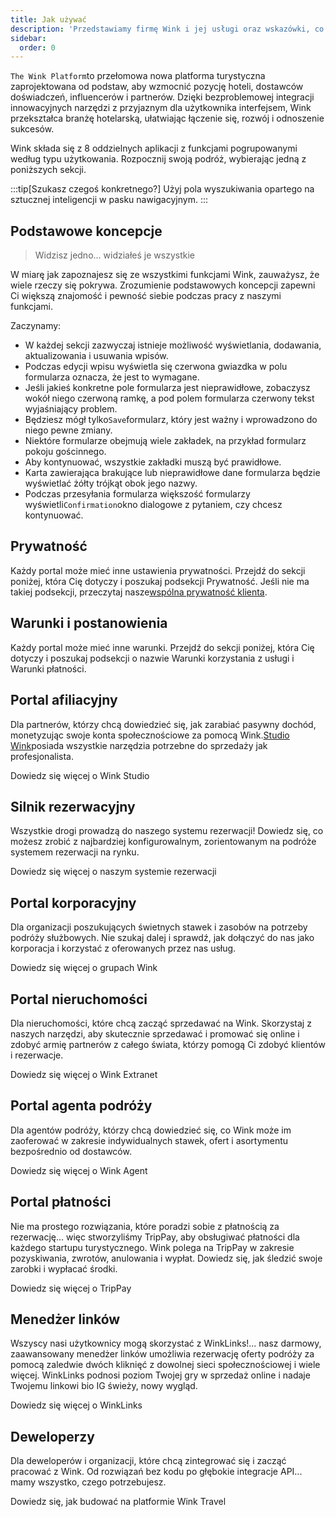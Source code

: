 ```yaml
---
title: Jak używać
description: 'Przedstawiamy firmę Wink i jej usługi oraz wskazówki, co dalej.'
sidebar:
  order: 0
---
```


`The Wink Platform`to przełomowa nowa platforma turystyczna zaprojektowana od podstaw, aby wzmocnić pozycję hoteli, dostawców doświadczeń, influencerów i partnerów. Dzięki bezproblemowej integracji innowacyjnych narzędzi z przyjaznym dla użytkownika interfejsem, Wink przekształca branżę hotelarską, ułatwiając łączenie się, rozwój i odnoszenie sukcesów.

Wink składa się z 8 oddzielnych aplikacji z funkcjami pogrupowanymi według typu użytkowania.
Rozpocznij swoją podróż, wybierając jedną z poniższych sekcji.

:::tip\[Szukasz czegoś konkretnego?]
Użyj pola wyszukiwania opartego na sztucznej inteligencji w pasku nawigacyjnym.
:::

## Podstawowe koncepcje

> Widzisz jedno... widziałeś je wszystkie

W miarę jak zapoznajesz się ze wszystkimi funkcjami Wink, zauważysz, że wiele rzeczy się pokrywa.
Zrozumienie podstawowych koncepcji zapewni Ci większą znajomość i pewność siebie podczas pracy z naszymi funkcjami.

Zaczynamy:

* W każdej sekcji zazwyczaj istnieje możliwość wyświetlania, dodawania, aktualizowania i usuwania wpisów.
* Podczas edycji wpisu wyświetla się czerwona gwiazdka<Badge text="*" variant="danger" size="large" />
  w polu formularza oznacza, że jest to wymagane.
* Jeśli jakieś konkretne pole formularza jest nieprawidłowe, zobaczysz wokół niego czerwoną ramkę, a pod polem formularza czerwony tekst wyjaśniający problem.
* Będziesz mógł tylko`Save`formularz, który jest ważny i wprowadzono do niego pewne zmiany.
* Niektóre formularze obejmują wiele zakładek, na przykład formularz pokoju gościnnego.
* Aby kontynuować, wszystkie zakładki muszą być prawidłowe.
* Karta zawierająca brakujące lub nieprawidłowe dane formularza będzie wyświetlać żółty trójkąt<Badge text="⚠️" variant="caution" size="large" />
  obok jego nazwy.
* Podczas przesyłania formularza większość formularzy wyświetli`Confirmation`okno dialogowe z pytaniem, czy chcesz kontynuować.

## Prywatność

Każdy portal może mieć inne ustawienia prywatności. Przejdź do sekcji poniżej, która Cię dotyczy i poszukaj podsekcji Prywatność. Jeśli nie ma takiej podsekcji, przeczytaj nasze[wspólna prywatność klienta](/booking-engine/privacy).

## Warunki i postanowienia

Każdy portal może mieć inne warunki. Przejdź do sekcji poniżej, która Cię dotyczy i poszukaj podsekcji o nazwie Warunki korzystania z usługi i Warunki płatności.

## Portal afiliacyjny

Dla partnerów, którzy chcą dowiedzieć się, jak zarabiać pasywny dochód, monetyzując swoje konta społecznościowe za pomocą Wink.[Studio Wink](https://studio.wink.travel)posiada wszystkie narzędzia potrzebne do sprzedaży jak profesjonalista.

<LinkButton href="/studio/what-is-studio">
  Dowiedz się więcej o Wink Studio
</LinkButton>


## Silnik rezerwacyjny

Wszystkie drogi prowadzą do naszego systemu rezerwacji! Dowiedz się, co możesz zrobić z najbardziej konfigurowalnym, zorientowanym na podróże systemem rezerwacji na rynku.

<LinkButton href="/booking-engine/in-a-nutshell">
  Dowiedz się więcej o naszym systemie rezerwacji
</LinkButton>


## Portal korporacyjny

Dla organizacji poszukujących świetnych stawek i zasobów na potrzeby podróży służbowych. Nie szukaj dalej i sprawdź, jak dołączyć do nas jako korporacja i korzystać z oferowanych przez nas usług.

<LinkButton href="/corporate/what-is-group">
  Dowiedz się więcej o grupach Wink
</LinkButton>


## Portal nieruchomości

Dla nieruchomości, które chcą zacząć sprzedawać na Wink. Skorzystaj z naszych narzędzi, aby skutecznie sprzedawać i promować się online i zdobyć armię partnerów z całego świata, którzy pomogą Ci zdobyć klientów i rezerwacje.

<LinkButton href="/extranet/what-is-extranet">
  Dowiedz się więcej o Wink Extranet
</LinkButton>


## Portal agenta podróży

Dla agentów podróży, którzy chcą dowiedzieć się, co Wink może im zaoferować w zakresie indywidualnych stawek, ofert i asortymentu bezpośrednio od dostawców.

<LinkButton href="/travel-agent/what-is-agent">
  Dowiedz się więcej o Wink Agent
</LinkButton>


## Portal płatności

Nie ma prostego rozwiązania, które poradzi sobie z płatnością za rezerwację... więc stworzyliśmy TripPay, aby obsługiwać płatności dla każdego startupu turystycznego. Wink polega na TripPay w zakresie pozyskiwania, zwrotów, anulowania i wypłat.
Dowiedz się, jak śledzić swoje zarobki i wypłacać środki.

<LinkButton href="/payment/what-is-trip-pay">
  Dowiedz się więcej o TripPay
</LinkButton>


## Menedżer linków

Wszyscy nasi użytkownicy mogą skorzystać z WinkLinks!... nasz darmowy, zaawansowany menedżer linków umożliwia rezerwację oferty podróży za pomocą zaledwie dwóch kliknięć z dowolnej sieci społecznościowej i wiele więcej.
WinkLinks podnosi poziom Twojej gry w sprzedaż online i nadaje Twojemu linkowi bio IG świeży, nowy wygląd.

<LinkButton href="/link-manager/wink-links">
  Dowiedz się więcej o WinkLinks
</LinkButton>


## Deweloperzy

Dla deweloperów i organizacji, które chcą zintegrować się i zacząć pracować z Wink. Od rozwiązań bez kodu po głębokie integracje API... mamy wszystko, czego potrzebujesz.

<LinkButton href="/developers/build-on-wink">
  Dowiedz się, jak budować na platformie Wink Travel
</LinkButton>

